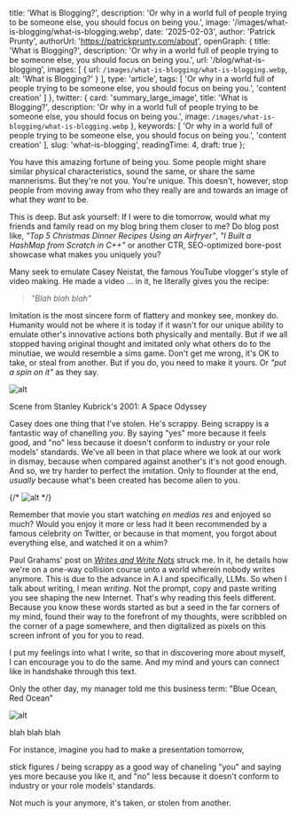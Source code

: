 
  title: 'What is Blogging?',
  description: 'Or why in a world full of people trying to be someone else, you should focus on being you.',
  image: '/images/what-is-blogging/what-is-blogging.webp',
  date: '2025-02-03',
  author: 'Patrick Prunty',
  authorUrl: 'https://patrickprunty.com/about',
  openGraph: {
    title: 'What is Blogging?',
    description: 'Or why in a world full of people trying to be someone else, you should focus on being you.',
    url: '/blog/what-is-blogging',
    images: [
      {
        url: `/images/what-is-blogging/what-is-blogging.webp`,
        alt: 'What is Blogging?'
      }
    ],
    type: 'article',
    tags: [
      'Or why in a world full of people trying to be someone else, you should focus on being you.',
      'content creation'
    ]
  },
  twitter: {
    card: 'summary_large_image',
    title: 'What is Blogging?',
    description: 'Or why in a world full of people trying to be someone else, you should focus on being you.',
    image: `/images/what-is-blogging/what-is-blogging.webp`
  },
  keywords: [
    'Or why in a world full of people trying to be someone else, you should focus on being you.',
    'content creation'
  ],
  slug: 'what-is-blogging',
  readingTime: 4,
  draft: true
};


You have this amazing fortune of being you. Some people 
might share similar physical characteristics, sound the same, or share the same mannerisms. 
But they're not you. You're unique. This doesn't, however, stop people from moving away from 
who they really are and towards an image of what they _want_ to be. 

This is deep. But ask yourself: If I were to die tomorrow, would what my friends and family read on my blog bring them closer to me? Do blog post like, 
_"Top 5 Christmas Dinner Recipes Using an Airfryer"_, _"I Built a HashMap from Scratch in C++"_ or 
another CTR<Ref id="1"/>, SEO<Ref id="2"/>-optimized bore-post showcase what makes you uniquely you?

Many seek to emulate Casey Neistat, the famous YouTube vlogger's style of video making. He made a video 
... in it<Ref id="3"/>, he literally gives you the recipe: 

> _"Blah blah blah"_

Imitation is the most sincere form of flattery and monkey see, monkey do. Humanity would not be where it is today if it wasn't for our unique ability to emulate other's innovative actions 
both physically and mentally. But if we all stopped having original thought and imitated only what others do to the minutiae, we would resemble 
a sims game. Don't get me wrong, it's OK to take, or steal from another. But if you do, you need to make it yours. Or _"put a spin on it"_ as they say.

![alt](/images/what-is-blogging/space-odyssey.gif)
<Caption>Scene from Stanley Kubrick's 2001: A Space Odyssey</Caption>

Casey does one thing that I've stolen. He's scrappy. Being scrappy is a fantastic way of chanelling _you_. By saying
"yes" more  because it feels good, and "no" less because it doesn't conform to industry or your role models' standards.
We've all been in that place where we look at our work in dismay, because when compared against another's it's not good enough. And so, we try harder 
to perfect the imitation. Only to flounder at the end, _usually_ because what's been created has become alien to you.

{/*
![alt](/images/what-is-blogging/casey.png)
*/}

Remember that movie you start watching _en medias res_ and enjoyed so much? Would you enjoy it more 
or less had it been recommended by a famous celebrity on Twitter, or because in that moment, you forgot about everything else, 
and watched it on a whim?


Paul Grahams'<Ref id="3"/> post on [_Writes and Write Nots_]() struck me. In it, he details how we're on a one-way collision course unto a world
wherein nobody writes anymore. This is due to the advance in A.I and specifically, LLMs. So when I talk about writing, I mean _writing_. Not the 
prompt, copy and paste writing you see shaping the new Internet. That's why reading this feels different. Because 
you know these words started as but a seed in the far corners of my mind, found their way to the forefront of my thoughts, were 
scribbled on the corner of a page somewhere, and then digitalized as pixels on this screen infront of you for you to read. 

I put my feelings into what 
I write, so that in discovering more about myself, I can encourage you to do the same. And my mind and yours can connect like in handshake through this text.

Only the other day, my manager told me this business term: "Blue Ocean, Red Ocean"

![alt](/images/what-is-blogging/boro.png)


<FootNotes>
  <FootNote id="1">blah blah blah</FootNote>
</FootNotes>

For instance, imagine you had to make a presentation tomorrow, 

stick figures / being scrappy as a good way of chaneling "you" and saying yes more because you like it, and "no" less because it 
doesn't conform to industry or your role models' standards.

Not much is your anymore, it's taken, or stolen from another.